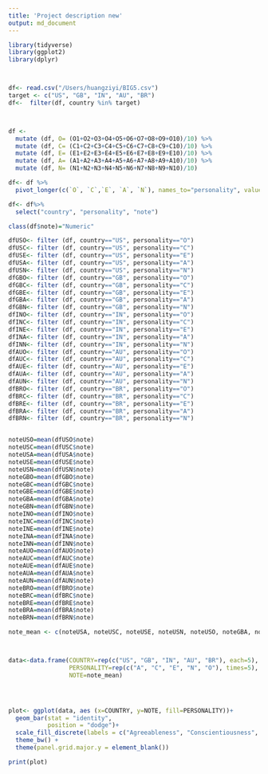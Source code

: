 ```yaml
---
title: 'Project description new'
output: md_document
---
```

```r
library(tidyverse)
library(ggplot2)
library(dplyr)



df<- read.csv("/Users/huangziyi/BIG5.csv")
target <- c("US", "GB", "IN", "AU", "BR")
df<-  filter(df, country %in% target)



df <- 
  mutate (df, O= (O1+O2+O3+O4+O5+O6+O7+O8+O9+O10)/10) %>%
  mutate (df, C= (C1+C2+C3+C4+C5+C6+C7+C8+C9+C10)/10) %>%
  mutate (df, E= (E1+E2+E3+E4+E5+E6+E7+E8+E9+E10)/10) %>%
  mutate (df, A= (A1+A2+A3+A4+A5+A6+A7+A8+A9+A10)/10) %>%
  mutate (df, N= (N1+N2+N3+N4+N5+N6+N7+N8+N9+N10)/10)

df<- df %>% 
  pivot_longer(c(`O`, `C`,`E`, `A`, `N`), names_to="personality", values_to = "note")

df<- df%>%
  select("country", "personality", "note")

class(df$note)="Numeric"

dfUSO<- filter (df, country=="US", personality=="O")
dfUSC<- filter (df, country=="US", personality=="C")
dfUSE<- filter (df, country=="US", personality=="E")
dfUSA<- filter (df, country=="US", personality=="A")
dfUSN<- filter (df, country=="US", personality=="N")
dfGBO<- filter (df, country=="GB", personality=="O")
dfGBC<- filter (df, country=="GB", personality=="C")
dfGBE<- filter (df, country=="GB", personality=="E")
dfGBA<- filter (df, country=="GB", personality=="A")
dfGBN<- filter (df, country=="GB", personality=="N")
dfINO<- filter (df, country=="IN", personality=="O")
dfINC<- filter (df, country=="IN", personality=="C")
dfINE<- filter (df, country=="IN", personality=="E")
dfINA<- filter (df, country=="IN", personality=="A")
dfINN<- filter (df, country=="IN", personality=="N")
dfAUO<- filter (df, country=="AU", personality=="O")
dfAUC<- filter (df, country=="AU", personality=="C")
dfAUE<- filter (df, country=="AU", personality=="E")
dfAUA<- filter (df, country=="AU", personality=="A")
dfAUN<- filter (df, country=="AU", personality=="N")
dfBRO<- filter (df, country=="BR", personality=="O")
dfBRC<- filter (df, country=="BR", personality=="C")
dfBRE<- filter (df, country=="BR", personality=="E")
dfBRA<- filter (df, country=="BR", personality=="A")
dfBRN<- filter (df, country=="BR", personality=="N")


noteUSO=mean(dfUSO$note)
noteUSC=mean(dfUSC$note)
noteUSA=mean(dfUSA$note)
noteUSE=mean(dfUSE$note)
noteUSN=mean(dfUSN$note)
noteGBO=mean(dfGBO$note)
noteGBC=mean(dfGBC$note)
noteGBE=mean(dfGBE$note)
noteGBA=mean(dfGBA$note)
noteGBN=mean(dfGBN$note)
noteINO=mean(dfINO$note)
noteINC=mean(dfINC$note)
noteINE=mean(dfINE$note)
noteINA=mean(dfINA$note)
noteINN=mean(dfINN$note)
noteAUO=mean(dfAUO$note)
noteAUC=mean(dfAUC$note)
noteAUE=mean(dfAUE$note)
noteAUA=mean(dfAUA$note)
noteAUN=mean(dfAUN$note)
noteBRO=mean(dfBRO$note)
noteBRC=mean(dfBRC$note)
noteBRE=mean(dfBRE$note)
noteBRA=mean(dfBRA$note)
noteBRN=mean(dfBRN$note)

note_mean <- c(noteUSA, noteUSC, noteUSE, noteUSN, noteUSO, noteGBA, noteGBC, noteGBE, noteGBN, noteGBO, noteINA, noteINC, noteINE, noteINN, noteINO, noteAUA, noteAUC, noteAUE, noteAUN, noteAUO, noteBRA, noteBRC, noteBRE, noteBRN, noteBRO)



data<-data.frame(COUNTRY=rep(c("US", "GB", "IN", "AU", "BR"), each=5), 
                 PERSONALITY=rep(c("A", "C", "E", "N", "O"), times=5), 
                 NOTE=note_mean)




plot<- ggplot(data, aes (x=COUNTRY, y=NOTE, fill=PERSONALITY))+
  geom_bar(stat = "identity",
           position = "dodge")+
  scale_fill_discrete(labels = c("Agreeableness", "Conscientiousness", "Extraversion", "Neuroticism", "Openness"))+
  theme_bw() +
  theme(panel.grid.major.y = element_blank())

print(plot)

```

